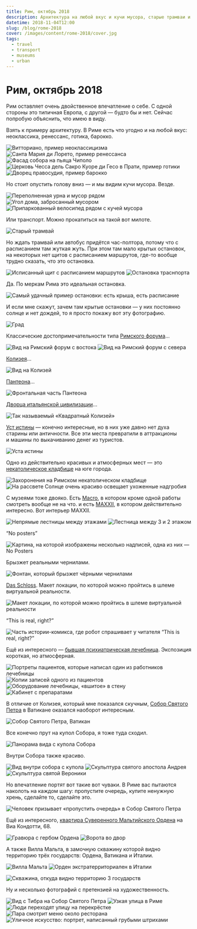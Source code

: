 ```yaml
---
title: Рим, октябрь 2018
description: Архитектура на любой вкус и кучи мусора, старые трамваи и ужасная транспортная система, солнце и град, некатолические кладбище и MAXXII, Ватикан и обдиралово, психлечебница и Мальтийский Орден.
datetime: 2018-11-04T12:00
slug: /blog/rome-2018
cover: /images/content/rome-2018/cover.jpg
tags:
  - travel
  - transport
  - museums
  - urban
---
```


# Рим, октябрь 2018

Рим оставляет очень двойственное впечатление о себе. С одной стороны это типичная Европа, с другой — будто бы и нет. Сейчас попробую объяснить, что имею в виду.

Взять к примеру архитектуру. В Риме есть что угодно и на любой вкус: неоклассика, ренессанс, готика, барокко.

![Витториано, пример неоклассицизма](/images/content/rome-2018/1.jpg)
![Санта Мария ди Лорето, пример ренессанса](/images/content/rome-2018/2.jpg)
![Фасад собора на пьяца Чиполо](/images/content/rome-2018/3.jpg)
![Церковь Чесса дель Сакро Куоре ди Гесо в Прати, пример готики](/images/content/rome-2018/4.jpg)
![Дворец правосудия, пример барокко](/images/content/rome-2018/5.jpg)

Но стоит опустить голову вниз — и мы видим кучи мусора. Везде.

![Переполненная урна и мусор рядом](/images/content/rome-2018/6.jpg)
![Угол дома, забросанный мусором](/images/content/rome-2018/7.jpg)
![Припаркованный велосипед рядом с кучей мусора](/images/content/rome-2018/cover.jpg)

Или транспорт. Можно прокатиться на такой вот милоте.

![Старый трамвай](/images/content/rome-2018/9.jpg)

Но ждать трамвай или автобус придётся час-полтора, потому что с расписанием там жуткая жуть. При этом там мало крытых остановок, на некоторых нет щитов с расписанием маршрутов, где-то вообще трудно сказать, что это остановка.

![Исписанный щит с расписанием маршрутов](/images/content/rome-2018/10.jpg)
![Остановка траснпорта](/images/content/rome-2018/11.jpg)

Да. По меркам Рима это идеальная остановка.

![Самый удачный пример остановки: есть крыша, есть расписание](/images/content/rome-2018/12.jpg)

И если мне скажут, зачем там крытые остановки — у них постоянно солнце и нет дождей, то я просто покажу вот эту фотографию.

![Град](/images/content/rome-2018/13.jpg)

Классические достопримечательности типа [Римского форума](https://ru.wikipedia.org/wiki/Римский_форум)...

![Вид на Римский форум с востока](/images/content/rome-2018/14.jpg)
![Вид на Римский форум с севера](/images/content/rome-2018/15.jpg)

[Колизея](https://ru.wikipedia.org/wiki/Колизей)...

![Вид на Колизей](/images/content/rome-2018/16.jpg)

[Пантеона](<https://ru.wikipedia.org/wiki/Пантеон_(Рим)>)...

![Фронтальная часть Пантеона](/images/content/rome-2018/18.jpg)

[Дворца итальянской цивилизации](https://ru.wikipedia.org/wiki/Дворец_итальянской_цивилизации)...

![Так называемый «Квадратный Колизей»](/images/content/rome-2018/17.jpg)

[Уст истины](https://ru.wikipedia.org/wiki/Уста_истины) — конечно интересные, но в них уже давно нет духа старины или античности. Все эти места превратили в аттракционы и машины по выкачиванию денег из туристов.

![Уста истины](/images/content/rome-2018/19.jpg)

Одно из действительно красивых и атмосферных мест — это [некатолическое кладбище](https://ru.wikipedia.org/wiki/Римское_некатолическое_кладбище) на юге города.

![Захоронения на Римском некатолическом кладбище](/images/content/rome-2018/20.jpg)
![На рассвете Солнце очень красиво освещает ухоженные надгробия](/images/content/rome-2018/21.jpg)

С музеями тоже двояко. Есть [Macro](https://www.museomacro.it), в котором кроме одной работы смотреть вообще не на что. и есть [MAXXII](https://www.maxxi.art), в котором действительно интересно. Вот интерьер MAXXII.

![Непрямые лестницы между этажами](/images/content/rome-2018/22.jpg)
![Лестница между 3 и 2 этажом](/images/content/rome-2018/23.jpg)

“No posters”

![Картина, на которой изображены несколько надписей, одна из них — No Posters](/images/content/rome-2018/24.jpg)

Брызжет реальными чернилами.

![Фонтан, который брызжет чёрными чернилами](/images/content/rome-2018/25.jpg)

[Das Schloss](<https://ru.wikipedia.org/wiki/Замок_(роман)>). Макет локации, по которой
можно пройтись в шлеме виртуальной реальности.

![Макет локации, по которой можно пройтись в шлеме виртуальной реальности](/images/content/rome-2018/26.jpg)

“This is real, right?”

![Часть истории-комикса, где робот спрашивает у читателя “This is real, right?”](/images/content/rome-2018/27.jpg)

Ещё из интересного — [бывшая психиатрическая лечебница](http://www.museodellamente.it). Экспозиция короткая, но атмосферная.

![Портреты пациентов, которые написал один из работников лечебницы](/images/content/rome-2018/28.jpg)
![Копии записей одного из пациентов](/images/content/rome-2018/29.jpg)
![Оборудование лечебницы, «вшитое» в стену](/images/content/rome-2018/30.jpg)
![Кабинет с препаратами](/images/content/rome-2018/31.jpg)

В отличие от Колизея, который мне показался скучным, [Собор Святого Петра](https://ru.wikipedia.org/wiki/Собор_Святого_Петра) в Ватикане оказался наоборот интересным.

![Собор Святого Петра, Ватикан](/images/content/rome-2018/32.jpg)

Все конечно прут на купол Собора, я тоже туда сходил.

![Панорама вида с купола Собора](/images/content/rome-2018/33.jpg)

Внутри Собора также красиво.

![Вид внутри собора с купола](/images/content/rome-2018/34.jpg)
![Скульптура святого апостола Андрея](/images/content/rome-2018/35.jpg)
![Скульптура святой Вероники](/images/content/rome-2018/36.jpg)

Но впечатление портят вот такие вот чуваки. В Риме вас пытаются наколоть на каждом шагу: пропустите очередь, купите ненужную хрень, сделайте то, сделайте это.

![Человек призывает «пропустить очередь» в Собор Святого Петра](/images/content/rome-2018/37.jpg)

Ещё из интересного, [квартира Суверенного Мальтийского Ордена](http://www.cheap-trip.eu/ru/2013/02/21/maltyjskyj-orden-ynteresnyij-anklav-v-ryme-kak-pobyivat-v-samom-malenkom-hosudarstve-myra-kotoroe-prazdnuet-svoe-900-letye-2/) на Виа Кондотти, 68.

![Гравюра с гербом Ордена](/images/content/rome-2018/38.jpg)
![Ворота во двор](/images/content/rome-2018/39.jpg)

А также Вилла Мальта, в замочную скважину которой видно территорию трёх государств: Ордена, Ватикана и Италии.

![Вилла Мальта](/images/content/rome-2018/40.jpg)
![Орден экстратерриториален в Италии](/images/content/rome-2018/41.jpg)

![Скважина, откуда видно территорию 3 государств](/images/content/rome-2018/42.jpg)

Ну и несколько фотографий с претензией на художественность.

![Вид с Тибра на Собор Святого Петра](/images/content/rome-2018/43.jpg)
![Узкая улица в Риме](/images/content/rome-2018/44.jpg)
![Люди переходят улицу на перекрёстке](/images/content/rome-2018/45.jpg)
![Пара смотрит меню около ресторана](/images/content/rome-2018/46.jpg)
![Уличное искусство: портрет, написанный грубыми штрихами](/images/content/rome-2018/47.jpg)
